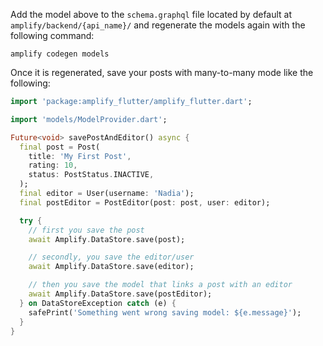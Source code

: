 Add the model above to the `schema.graphql` file located by default at `amplify/backend/{api_name}/` and regenerate the models again with the following command:

```console
amplify codegen models
```

Once it is regenerated, save your posts with many-to-many mode like the following:

```dart
import 'package:amplify_flutter/amplify_flutter.dart';

import 'models/ModelProvider.dart';

Future<void> savePostAndEditor() async {
  final post = Post(
    title: 'My First Post',
    rating: 10,
    status: PostStatus.INACTIVE,
  );
  final editor = User(username: 'Nadia');
  final postEditor = PostEditor(post: post, user: editor);

  try {
    // first you save the post
    await Amplify.DataStore.save(post);

    // secondly, you save the editor/user
    await Amplify.DataStore.save(editor);

    // then you save the model that links a post with an editor
    await Amplify.DataStore.save(postEditor);
  } on DataStoreException catch (e) {
    safePrint('Something went wrong saving model: ${e.message}');
  }
}
```
